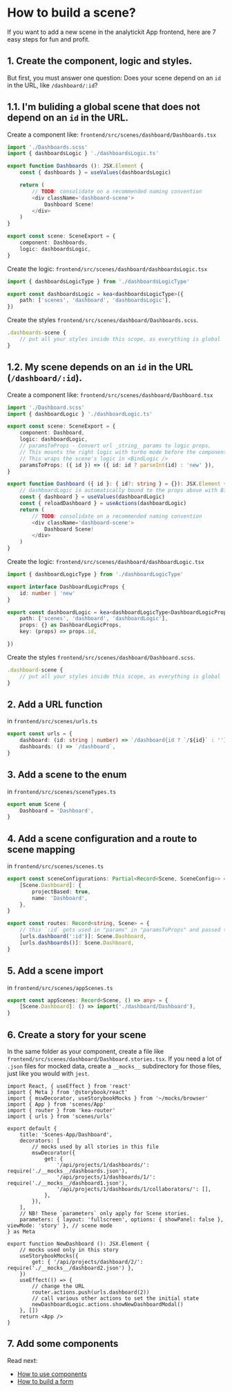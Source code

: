 
<Meta title=" How to build a scene?" />

# How to build a scene?

If you want to add a new scene in the analytickit App frontend, here are 7 easy steps for fun and profit.

## 1. Create the component, logic and styles.

But first, you must answer one question: Does your scene depend on an `id` in the URL, like `/dashboard/:id`?

## 1.1. I'm buliding a global scene that does not depend on an `id` in the URL.

Create a component like: `frontend/src/scenes/dashboard/Dashboards.tsx`

```ts
import './Dashboards.scss'
import { dashboardsLogic } './dashboardsLogic.ts'

export function Dashboards (): JSX.Element {
    const { dashboards } = useValues(dashboardsLogic)

    return (
        // TODO: consolidate on a recommended naming convention
        <div className='dashboard-scene'>
            Dashboard Scene!
        </div>
    )
}

export const scene: SceneExport = {
    component: Dashboards,
    logic: dashboardsLogic,
}
```

Create the logic: `frontend/src/scenes/dashboard/dashboardsLogic.tsx`

```ts
import { dashboardsLogicType } from './dashboardsLogicType'

export const dashboardsLogic = kea<dashboardsLogicType>({
    path: ['scenes', 'dashboard', 'dashboardsLogic'],
})
```

Create the styles `frontend/src/scenes/dashboard/Dashboards.scss`.

```ts
.dashboards-scene {
    // put all your styles inside this scope, as everything is global
}
```

## 1.2. My scene depends on an `id` in the URL (`/dashboard/:id`).

Create a component like: `frontend/src/scenes/dashboard/Dashboard.tsx`

```ts
import './Dashboard.scss'
import { dashboardLogic } './dashboardLogic.ts'

export const scene: SceneExport = {
    component: Dashboard,
    logic: dashboardLogic,
    // paramsToProps - Convert url _string_ params to logic props.
    // This mounts the right logic with turbo mode before the component renders.
    // This wraps the scene's logic in <BindLogic />
    paramsToProps: ({ id }) => ({ id: id ? parseInt(id) : 'new' }),
}

export function Dashboard ({ id }: { id?: string } = {}): JSX.Element {
    // dashboardLogic is automatically bound to the props above with BindLogic
    const { dashboard } = useValues(dashboardLogic)
    const { reloadDashboard } = useActions(dashboardLogic)
    return (
        // TODO: consolidate on a recommended naming convention
        <div className='dashboard-scene'>
            Dashboard Scene!
        </div>
    )
}
```

Create the logic: `frontend/src/scenes/dashboard/dashboardLogic.tsx`

```ts
import { dashboardLogicType } from './dashboardLogicType'

export interface DashboardLogicProps {
    id: number | 'new'
}

export const dashboardLogic = kea<dashboardLogicType<DashboardLogicProps>>({
    path: ['scenes', 'dashboard', 'dashboardLogic'],
    props: {} as DashboardLogicProps,
    key: (props) => props.id,

})
```

Create the styles `frontend/src/scenes/dashboard/Dashboard.scss`.

```ts
.dashboard-scene {
    // put all your styles inside this scope, as everything is global
}
```

## 2. Add a URL function

in `frontend/src/scenes/urls.ts`

```ts
export const urls = {
    dashboard: (id: string | number) => `/dashboard{id ? `/${id}` : ''}`,
    dashboards: () => `/dashboard`,
}
```

## 3. Add a scene to the enum

in `frontend/src/scenes/sceneTypes.ts`

```ts
export enum Scene {
    Dashboard = 'Dashboard',
}
```

## 4. Add a scene configuration and a route to scene mapping

in `frontend/src/scenes/scenes.ts`

```ts
export const sceneConfigurations: Partial<Record<Scene, SceneConfig>> = {
    [Scene.Dashboard]: {
        projectBased: true,
        name: 'Dashboard',
    },
}

export const routes: Record<string, Scene> = {
    // this `:id` gets used in "params" in "paramsToProps" and passed to the <Dashboard /> component
    [urls.dashboard(':id')]: Scene.Dashboard,
    [urls.dashboards()]: Scene.Dashboard,
}
```

## 5. Add a scene import

in `frontend/src/scenes/appScenes.ts`

```ts
export const appScenes: Record<Scene, () => any> = {
    [Scene.Dashboard]: () => import('./dashboard/Dashboard'),
}
```

## 6. Create a story for your scene

In the same folder as your component, create a file like `frontend/src/scenes/dashboard/Dashboard.stories.tsx`.
If you need a lot of `.json` files for mocked data, create a `__mocks__` subdirectory for those files, just like you would with `jest`.

```tsx
import React, { useEffect } from 'react'
import { Meta } from '@storybook/react'
import { mswDecorator, useStorybookMocks } from '~/mocks/browser'
import { App } from 'scenes/App'
import { router } from 'kea-router'
import { urls } from 'scenes/urls'

export default {
    title: 'Scenes-App/Dashboard',
    decorators: [
        // mocks used by all stories in this file
        mswDecorator({
            get: {
                '/api/projects/1/dashboards/': require('./__mocks__/dashboards.json'),
                '/api/projects/1/dashboards/1/': require('./__mocks__/dashboard1.json'),
                '/api/projects/1/dashboards/1/collaborators/': [],
            },
        }),
    ],
    // NB! These `parameters` only apply for Scene stories.
    parameters: { layout: 'fullscreen', options: { showPanel: false }, viewMode: 'story' }, // scene mode
} as Meta

export function NewDashboard (): JSX.Element {
    // mocks used only in this story
    useStorybookMocks({
        get: { '/api/projects/dashboard/2/': require('./__mocks__/dashboard2.json') },
    })
    useEffect(() => {
        // change the URL
        router.actions.push(urls.dashboard(2))
        // call various other actions to set the initial state
        newDashboardLogic.actions.showNewDashboardModal()
    }, [])
    return <App />
}
```

## 7. Add some components

Read next:
- [How to use components](/docs/how-to-use-components--page)
- [How to build a form](/docs/how-to-build-a-form--page)
